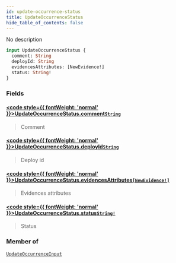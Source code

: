 ```yaml
---
id: update-occurrence-status
title: UpdateOccurrenceStatus
hide_table_of_contents: false
---
```








No description

```graphql
input UpdateOccurrenceStatus {
  comment: String
  deployId: String
  evidencesAttributes: [NewEvidence!]
  status: String!
}
```


### Fields

#### [<code style={{ fontWeight: 'normal' }}>UpdateOccurrenceStatus.<b>comment</b></code>](#)<Bullet />[`String`](/api/graphql/documentation/scalars/string) <Badge class="secondary" text="scalar"/>
> Comment
> 

#### [<code style={{ fontWeight: 'normal' }}>UpdateOccurrenceStatus.<b>deployId</b></code>](#)<Bullet />[`String`](/api/graphql/documentation/scalars/string) <Badge class="secondary" text="scalar"/>
> Deploy id
> 

#### [<code style={{ fontWeight: 'normal' }}>UpdateOccurrenceStatus.<b>evidencesAttributes</b></code>](#)<Bullet />[`[NewEvidence!]`](/api/graphql/documentation/inputs/new-evidence) <Badge class="secondary" text="list"/> <Badge class="secondary" text="input"/>
> Evidences attributes
> 

#### [<code style={{ fontWeight: 'normal' }}>UpdateOccurrenceStatus.<b>status</b></code>](#)<Bullet />[`String!`](/api/graphql/documentation/scalars/string) <Badge class="secondary" text="non-null"/> <Badge class="secondary" text="scalar"/>
> Status
> 



### Member of

[`UpdateOccurrenceInput`](/api/graphql/documentation/inputs/update-occurrence-input)  <Badge class="secondary" text="input"/>




